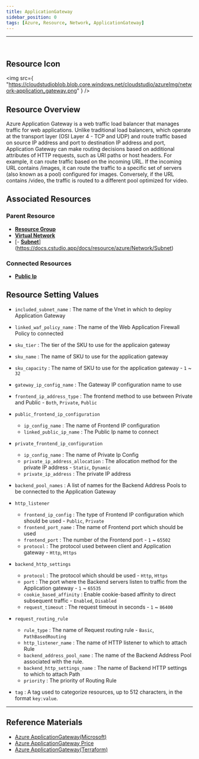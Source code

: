 ```yaml
---
title: ApplicationGateway
sidebar_position: 0
tags: [Azure, Resource, Network, ApplicationGateway]
---
```


<hr />
<br />

## Resource Icon

<img
    src={
        "https://cloudstudioblob.blob.core.windows.net/cloudstudio/azureImg/network-application_gateway.png"
    }
/>

## Resource Overview

Azure Application Gateway is a web traffic load balancer that manages traffic for web applications. 
Unlike traditional load balancers, which operate at the transport layer (OSI Layer 4 - TCP and UDP) and route traffic based on source IP address and port to destination IP address and port, Application Gateway can make routing decisions based on additional attributes of HTTP requests, such as URI paths or host headers. 
For example, it can route traffic based on the incoming URL. 
If the incoming URL contains /images, it can route the traffic to a specific set of servers (also known as a pool) configured for images. 
Conversely, if the URL contains /video, the traffic is routed to a different pool optimized for video.

## Associated Resources

### Parent Resource

-   [**Resource Group**](https://docs.cstudio.app/docs/resource/azure/Base/ResourceGroup)
-   [**Virtual Network**](https://docs.cstudio.app/docs/resource/azure/Network/VirtualNetwork)
-   [- [**Subnet**](https://docs.cstudio.app/docs/resource/azure/Network/Subnet)](https://docs.cstudio.app/docs/resource/azure/Network/Subnet)

### Connected Resources

-   [**Public Ip**](https://docs.cstudio.app/docs/resource/azure/Network/PublicIp)

## Resource Setting Values

-   `included_subnet_name` : The name of the Vnet in which to deploy Application Gateway

-   `linked_waf_policy_name` : The name of the Web Application Firewall Policy to connected

-   `sku_tier` : The tier of the SKU to use for the applicaion gateway

-   `sku_name` : The name of SKU to use for the application gateway

-   `sku_capacity` : The name of SKU to use for the application gateway - `1` ~ `32`

-   `gateway_ip_config_name` : The Gateway IP configuration name to use

-   `frontend_ip_address_type` : The frontend method to use between Private and Public - `Both`, `Private`, `Public`

-   `public_frontend_ip_configuration`

    -   `ip_config_name` : The name of Frontend IP configuration
    -   `linked_public_ip_name` : The Public Ip name to connect

-   `private_frontend_ip_configuration`

    -   `ip_config_name` : The name of Private Ip Config
    -   `private_ip_address_allocation` : The allocation method for the private IP address - `Static`, `Dynamic`
    -   `private_ip_address` : The private IP address

-   `backend_pool_names` : A list of names for the Backend Address Pools to be connected to the Application Gateway

-   `http_listener`
    -   `frontend_ip_config` : The type of Frontend IP configuration which should be used - `Public`, `Private`
    -   `frontend_port_name` : The name of Frontend port which should be used
    -   `frontend_port` : The number of the Frontend port - `1` ~ `65502`
    -   `protocol` : The protocol used between client and Application gateway - `Http`, `Https`

-   `backend_http_settings`
    -   `protocol` : The protocol which should be used - `Http`, `Https`
    -   `port` : The port where the Backend servers listen to traffic from the Application gateway - `1` ~ `65535`
    -   `cookie_based_affinity` : Enable cookie-based affinity to direct subsequent traffic - `Enabled`, `Disabled`
    -   `request_timeout` : The request timeout in seconds - `1` ~ `86400`

-   `request_routing_rule`

    -   `rule_type` : The name of Request routing rule - `Basic`, `PathBasedRouting`
    -   `http_listener_name` : The name of HTTP listener to which to attach Rule
    -   `backend_address_pool_name` : The name of the Backend Address Pool associated with the rule.
    -   `backend_http_settings_name` : The name of Backend HTTP settings to which to attach Path
    -   `priority` : The priority of Routing Rule

-   `tag` : A tag used to categorize resources, up to 512 characters, in the format `key:value`.
---

## Reference Materials

-   [Azure ApplicationGateway(Microsoft)](https://learn.microsoft.com/ko-kr/azure/application-gateway/overview)
-   [Azure ApplicationGateway Price](https://azure.microsoft.com/en-us/pricing/details/application-gateway/)
-   [Azure ApplicationGateway(Terraform)](https://registry.terraform.io/providers/hashicorp/azurerm/latest/docs/resources/application_gateway)

